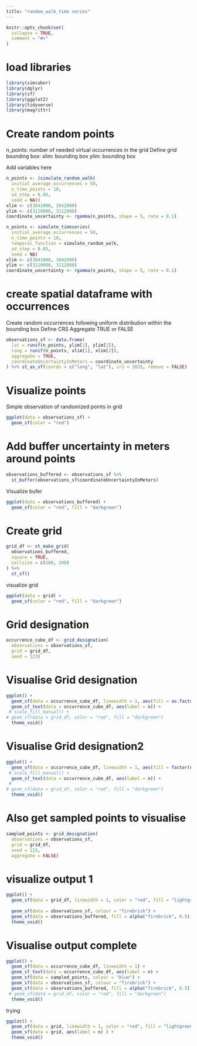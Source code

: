 ```yaml
---
title: "random_walk_time series"
---
```


```r
knitr::opts_chunk$set(
  collapse = TRUE,
  comment = "#>"
)
```

# load libraries

```r
library(simcuber)
library(dplyr)
library(sf)
library(ggplot2)
library(tidyverse)
library(magrittr)
```

# Create random points

n_points: number of needed virtual occurrences in the grid
Define grid bounding box: 
              xlim: bounding box
              ylim: bounding box

Add variables here

```r
n_points <- (simulate_random_walk(
  initial_average_occurrences = 50,
  n_time_points = 10,
  sd_step = 0.05,
  seed = NA))
xlim <- c(3841000, 3842000)
ylim <- c(3110000, 3112000)
coordinate_uncertainty <- rgamma(n_points, shape = 5, rate = 0.1)
```

```r
n_points <- simulate_timeseries(
  initial_average_occurrences = 50,
  n_time_points = 10,
  temporal_function = simulate_random_walk,
  sd_step = 0.05,
  seed = NA)
xlim <- c(3841000, 3842000)
ylim <- c(3110000, 3112000)
coordinate_uncertainty <- rgamma(n_points, shape = 5, rate = 0.1)
```


# create spatial dataframe with occurrences

Create random occurrences following uniform distribution within the bounding box
Define CRS
Aggregate TRUE or FALSE

```r
observations_sf <- data.frame(
  lat = runif(n_points, ylim[1], ylim[2]),
  long = runif(n_points, xlim[1], xlim[2]),
  aggregate = TRUE,
  coordinateUncertaintyInMeters = coordinate_uncertainty
) %>% st_as_sf(coords = c("long", "lat"), crs = 3035, remove = FALSE)
```

# Visualize points

Simple observation of randomized points in grid

```r
ggplot(data = observations_sf) +
  geom_sf(color = "red")
```

# Add buffer uncertainty in meters around points

```r

observations_buffered <- observations_sf %>%
  st_buffer(observations_sf$coordinateUncertaintyInMeters)
```


Visualize bufer
```r
ggplot(data = observations_buffered) +
  geom_sf(color = "red", fill = "darkgreen")
```


# Create grid
```r
grid_df <- st_make_grid(
  observations_buffered,
  square = TRUE,
  cellsize = c(200, 200)
) %>%
  st_sf()
```

visualize grid

```r
ggplot(data = grid) +
  geom_sf(color = "red", fill = "darkgreen")
```



# Grid designation
```r
occurrence_cube_df <- grid_designation(
  observations = observations_sf,
  grid = grid_df,
  seed = 123)
```

# Visualise Grid designation
```r
ggplot() +
  geom_sf(data = occurrence_cube_df, linewidth = 1, aes(fill = as.factor(n))) +
  geom_sf_text(data = occurrence_cube_df, aes(label = n)) +
 # scale_fill_manual() + 
# geom_sf(data = grid_df, color = "red", fill = "darkgreen")
  theme_void()

```
# Visualise Grid designation2
```r
ggplot() +
  geom_sf(data = occurrence_cube_df, linewidth = 1, aes(fill = factor(n))) +
 # scale_fill_manual() +
  geom_sf_text(data = occurrence_cube_df, aes(label = n)) +
 #  
# geom_sf(data = grid_df, color = "red", fill = "darkgreen")
  theme_void()

```



# Also get sampled points to visualise

```r
sampled_points <- grid_designation(
  observations = observations_sf,
  grid = grid_df,
  seed = 123,
  aggregate = FALSE)
```


# visualize output 1


```r
ggplot() +
  geom_sf(data = grid_df, linewidth = 1, color = "red", fill = "lightgreen") +
  
  geom_sf(data = observations_sf, colour = "firebrick") +
  geom_sf(data = observations_buffered, fill = alpha("firebrick", 0.5)) +
  theme_void()
```




# Visualise output complete
```r
ggplot() +
  geom_sf(data = occurrence_cube_df, linewidth = 1) +
  geom_sf_text(data = occurrence_cube_df, aes(label = n) +
  geom_sf(data = sampled_points, colour = "blue") +
  geom_sf(data = observations_sf, colour = "firebrick") +
  geom_sf(data = observations_buffered, fill = alpha("firebrick", 0.5)) +
 # geom_sf(data = grid_df, color = "red", fill = "darkgreen")
  theme_void()

```

trying

```r
ggplot() +
  geom_sf(data = grid, linewidth = 1, color = "red", fill = "lightgreen") +
  geom_sf(data = grid, aes(label = n) ) +
  theme_void()
```




